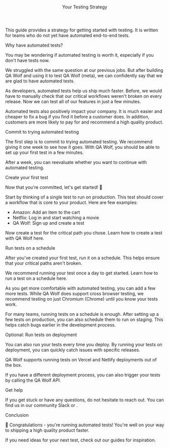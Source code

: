 

<Layout>

<Header>Your Testing Strategy</Header>

This guide provides a strategy for getting started with testing. It is written for teams who do not yet have automated end-to-end tests.

<SubHeader>Why have automated tests?</SubHeader>

You may be wondering if automated testing is worth it, especially if you don't have tests now.

We struggled with the same question at our previous jobs. But after building QA Wolf and using it to test QA Wolf (meta), we can confidently say that we are glad to have automated tests.

As developers, automated tests help us ship much faster. Before, we would have to manually check that our critical workflows weren't broken on every release. Now we can test all of our features in just a few minutes.

Automated tests also positively impact your company. It is much easier and cheaper to fix a bug if you find it before a customer does. In addition, customers are more likely to pay for and recommend a high quality product.

<SubHeader>Commit to trying automated testing</SubHeader>

The first step is to commit to trying automated testing. We recommend giving it one week to see how it goes. With QA Wolf, you should be able to set up your first test in a few minutes.

After a week, you can reevaluate whether you want to continue with automated testing.

<SubHeader>Create your first test</SubHeader>

Now that you're committed, let's get started! 🏁

Start by thinking of a single test to run on production. This test should cover a workflow that is core to your product. Here are few examples:

- Amazon: Add an item to the cart
- Netflix: Log in and start watching a movie
- QA Wolf: Sign up and create a test

Now create a test for the critical path you chose. <Link href="/docs/create-a-test"><a>Learn how to create a test with QA Wolf here</a></Link>.

<SubHeader>Run tests on a schedule</SubHeader>

After you've created your first test, run it on a schedule. This helps ensure that your critical paths aren't broken.

We recommend running your test once a day to get started. <Link href="/docs/run-tests-on-a-schedule">Learn how to run a test on a schedule here</Link>.

As you get more comfortable with automated testing, you can add a few more tests. While QA Wolf does support cross browser testing, we recommend testing on just Chromium (Chrome) until you know your tests work.

For many teams, running tests on a schedule is enough. After setting up a few tests on production, you can also schedule them to run on staging. This helps catch bugs earlier in the development process.

<SubHeader>Optional: Run tests on deployment</SubHeader>

You can also run your tests every time you deploy. By running your tests on deployment, you can quickly catch issues with specific releases.

QA Wolf supports running tests on <Link href="/docs/run-tests-on-vercel-deployment">Vercel</Link> and <Link href="/docs/run-tests-on-netlify-deployment">Netlify</Link> deployments out of the box.

If you have a different deployment process, you can also trigger your tests by <Link href="/docs/run-tests-with-api">calling the QA Wolf API</Link>.

<SubHeader>Get help</SubHeader>

If you get stuck or have any questions, do not hesitate to reach out. You can find us in <ExternalLink href="https://slack.qawolf.com">our community Slack</ExternalLink> or <MessageUs label="on Intercom" />.

<SubHeader>Conclusion</SubHeader>

🎉 Congratulations - you're running automated tests! You're well on your way to shipping a high quality product faster.

If you need ideas for your next test, check out <Link href="/docs/receive-an-email">our guides</Link> for inspiration.

</Layout>
